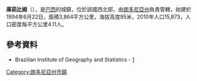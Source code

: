 {{coord|09|21|46|S|62|35|07|W|scale:30000|display=title}}

'''庫茹比姆'''（{{lang-pt|Cujubim}}），是[[巴西|巴西]]的城鎮，位於該國西北部，由[[朗多尼亞州|朗多尼亞州]]負責管轄，始建於1994年6月22日，面積3,864平方公里，海拔高度95米，2010年人口15,873，人口密度每平方公里4.11人。

==參考資料==
*Brazilian Institute of Geography and Statistics - [https://web.archive.org/web/20070109005631/http://www.ibge.gov.br/cidadesat/default.php]

{{Brazil-geo-stub}}
{{朗多尼亞州市鎮}}
[[Category:朗多尼亞州市鎮|Category:朗多尼亞州市鎮]]